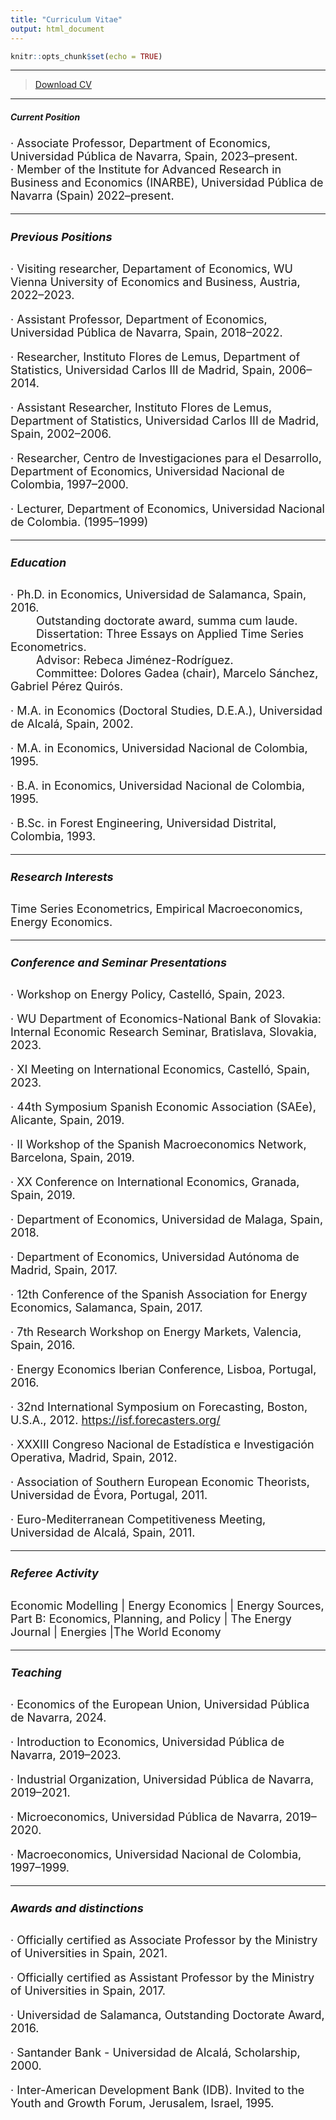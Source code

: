 ```yaml
---
title: "Curriculum Vitae"
output: html_document
---
```


```r
knitr::opts_chunk$set(echo = TRUE)
```

****


> [Download CV](CVE.pdf)\


****

##### Current Position

<font size="4">
· Associate Professor, Department of Economics, Universidad Pública de Navarra, Spain, 2023--present.\
· Member of the Institute for Advanced Research in Business and Economics (INARBE), Universidad Pública de Navarra (Spain) 2022--present.\

****

##### Previous Positions

· Visiting researcher, Departament of Economics, WU Vienna University of Economics and Business, Austria, 2022--2023.

· Assistant Professor, Department of Economics, Universidad Pública de Navarra, Spain, 2018--2022.\

· Researcher, Instituto Flores de Lemus, Department of Statistics, Universidad Carlos III de Madrid, Spain, 2006--2014.\

· Assistant Researcher, Instituto Flores de Lemus, Department of Statistics, Universidad Carlos III de Madrid, Spain, 2002--2006.\

· Researcher, Centro de Investigaciones para el Desarrollo, Department of Economics, Universidad Nacional de Colombia, 1997--2000.\

· Lecturer, Department of Economics, Universidad Nacional de Colombia. (1995--1999)

****

##### Education

· Ph.D. in Economics, Universidad de Salamanca, Spain, 2016.\
&emsp;&emsp; Outstanding doctorate award, summa cum laude.\
&emsp;&emsp; Dissertation: Three Essays on Applied Time Series Econometrics.\
&emsp;&emsp; Advisor: Rebeca Jiménez-Rodríguez.\
&emsp;&emsp; Committee: Dolores Gadea (chair), Marcelo Sánchez, Gabriel Pérez Quirós.

· M.A. in Economics (Doctoral Studies, D.E.A.), Universidad de Alcalá, Spain, 2002.

· M.A. in Economics, Universidad Nacional de Colombia, 1995.

· B.A. in Economics, Universidad Nacional de Colombia, 1995.

· B.Sc. in Forest Engineering, Universidad Distrital, Colombia, 1993.

****

##### Research Interests

Time Series Econometrics, Empirical Macroeconomics, Energy Economics.

****

##### Conference and Seminar Presentations

· Workshop on Energy Policy, Castelló, Spain, 2023.

· WU Department of Economics-National Bank of Slovakia: Internal Economic Research Seminar, Bratislava, Slovakia, 2023.

· XI Meeting on International Economics, Castelló, Spain, 2023.

· 44th Symposium Spanish Economic Association (SAEe), Alicante, Spain, 2019.

· II Workshop of the Spanish Macroeconomics Network, Barcelona, Spain, 2019.

· XX Conference on International Economics, Granada, Spain, 2019.

· Department of Economics, Universidad de Malaga, Spain, 2018.

· Department of Economics, Universidad Autónoma de Madrid, Spain, 2017.

· 12th Conference of the Spanish Association for Energy Economics, Salamanca, Spain, 2017.

· 7th Research Workshop on Energy Markets, Valencia, Spain, 2016.

· Energy Economics Iberian Conference, Lisboa, Portugal, 2016.

· 32nd International Symposium on Forecasting, Boston, U.S.A., 2012. [https://isf.forecasters.org/](https://isf.forecasters.org/overview/about/locations/)

· XXXIII Congreso Nacional de Estadística e Investigación Operativa, Madrid, Spain, 2012.

· Association of Southern European Economic Theorists, Universidad de Évora, Portugal, 2011.

· Euro-Mediterranean Competitiveness Meeting, Universidad de Alcalá, Spain, 2011.

****

##### Referee Activity

Economic Modelling | Energy Economics | Energy Sources, Part B: Economics, Planning, and Policy | The Energy Journal | Energies |The World Economy

****

##### Teaching

· Economics of the European Union, Universidad Pública de Navarra, 2024.

· Introduction to Economics, Universidad Pública de Navarra, 2019--2023.

· Industrial Organization, Universidad Pública de Navarra, 2019--2021.

· Microeconomics, Universidad Pública de Navarra, 2019--2020.

· Macroeconomics, Universidad Nacional de Colombia, 1997--1999.


****

##### Awards and distinctions

· Officially certified as Associate Professor by the Ministry of Universities in Spain, 2021.

· Officially certified as Assistant Professor by the Ministry of Universities in Spain, 2017.

· Universidad de Salamanca, Outstanding Doctorate Award, 2016.

· Santander Bank - Universidad de Alcalá, Scholarship, 2000.

· Inter-American Development Bank (IDB). Invited to the Youth and Growth Forum, Jerusalem, Israel, 1995.

<br>